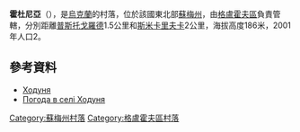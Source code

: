 {{coord|51|51|12|N|34|5|54|E|scale:100000_region:UA|display=title}}

'''霍杜尼亞'''（{{lang-uk|Ходуня}}），是[[烏克蘭|烏克蘭]]的村落，位於該國東北部[[蘇梅州|蘇梅州]]，由[[格盧霍夫區|格盧霍夫區]]負責管轄，分別距離[[普斯托戈羅德|普斯托戈羅德]]1.5公里和[[斯米卡里夫卡|斯米卡里夫卡]]2公里，海拔高度186米，2001年人口2。

==參考資料==
*[http://w1.c1.rada.gov.ua/pls/z7502/A005?rdat1=02.02.2010&rf7571=28931 Ходуня]{{dead link|date=2018年5月 |bot=InternetArchiveBot |fix-attempted=yes }}
* [http://weather.in.ua/ua/symskaja/27418 Погода в селі Ходуня]

{{DEFAULTSORT:Ходуня}}

[[Category:蘇梅州村落|Category:蘇梅州村落]]
[[Category:格盧霍夫區村落|Category:格盧霍夫區村落]]


{{Sumy-geo-stub}}